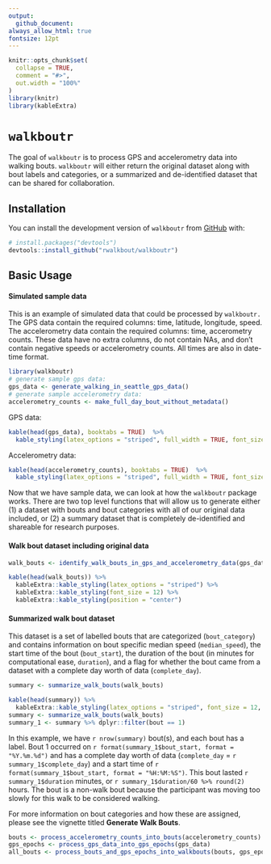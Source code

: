 ```yaml
---
output: 
  github_document:
always_allow_html: true
fontsize: 12pt
---
```


<!-- README.md is generated from README.Rmd. Please edit that file -->

```r
knitr::opts_chunk$set(
  collapse = TRUE,
  comment = "#>",
  out.width = "100%"
)
library(knitr)
library(kableExtra)
```


# `walkboutr`

<!-- badges: start -->
<!-- badges: end -->

The goal of `walkboutr` is to process GPS and accelerometry data into walking bouts. `walkboutr` will either return the original dataset along with bout labels and categories, or a summarized and de-identified dataset that can be shared for collaboration. 

## Installation

You can install the development version of `walkboutr` from [GitHub](https://github.com/) with:

``` r
# install.packages("devtools")
devtools::install_github("rwalkbout/walkboutr")
```

## Basic Usage

#### Simulated sample data

This is an example of simulated data that could be processed by `walkboutr.` The GPS data contain the required columns: time, latitude, longitude, speed. The accelerometry data contain the required columns: time, accerometry counts.
These data have no extra columns, do not contain NAs, and don't contain negative speeds or accelerometry counts. All times are also in date-time format. 

```r
library(walkboutr)
# generate sample gps data:
gps_data <- generate_walking_in_seattle_gps_data() 
# generate sample accelerometry data:
accelerometry_counts <- make_full_day_bout_without_metadata() 
```

GPS data: 
```r
kable(head(gps_data), booktabs = TRUE)  %>% 
  kable_styling(latex_options = "striped", full_width = TRUE, font_size = 12, position = "center")
```

Accelerometry data:
```r
kable(head(accelerometry_counts), booktabs = TRUE)  %>% 
  kable_styling(latex_options = "striped", full_width = TRUE, font_size = 12, position = "center")
```

<p>
<p>
<p>
Now that we have sample data, we can look at how the `walkboutr` package works. There are two top level functions that will allow us to generate either (1) a dataset with bouts and bout categories with all of our original data included, or (2) a summary dataset that is completely de-identified and shareable for research purposes. 


#### Walk bout dataset including original data

```r
walk_bouts <- identify_walk_bouts_in_gps_and_accelerometry_data(gps_data,accelerometry_counts)
```


```r
kable(head(walk_bouts)) %>% 
  kableExtra::kable_styling(latex_options = "striped") %>% 
  kableExtra::kable_styling(font_size = 12) %>% 
  kableExtra::kable_styling(position = "center")
```


#### Summarized walk bout dataset 
This dataset is a set of labelled bouts that are categorized (`bout_category`) and contains information on bout specific median speed (`median_speed`), the start time of the bout (`bout_start`), the duration of the bout (in minutes for computational ease, `duration`), and a flag for whether the bout came from a dataset with a complete day worth of data (`complete_day`). 
```r
summary <- summarize_walk_bouts(walk_bouts)
```

```r
kable(head(summary)) %>% 
  kableExtra::kable_styling(latex_options = "striped", font_size = 12, position = "center")
summary <- summarize_walk_bouts(walk_bouts)
summary_1 <- summary %>% dplyr::filter(bout == 1)
```

In this example, we have `r nrow(summary)` bout(s), and each bout has a label. Bout 1 occurred on `r format(summary_1$bout_start, format = "%Y.%m.%d")` and has a complete day worth of data (`complete_day` = `r summary_1$complete_day`) and a start time of `r format(summary_1$bout_start, format = "%H:%M:%S")`. This bout lasted `r summary_1$duration` minutes, or `r summary_1$duration/60 %>% round(2)` hours. The bout is a non-walk bout because the participant was moving too slowly for this walk to be considered walking. 

For more information on bout categories and how these are assigned, please see the vignette titled **Generate Walk Bouts**. 


``` r
bouts <- process_accelerometry_counts_into_bouts(accelerometry_counts)
gps_epochs <- process_gps_data_into_gps_epochs(gps_data)
all_bouts <- process_bouts_and_gps_epochs_into_walkbouts(bouts, gps_epochs)
```

